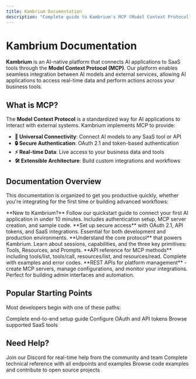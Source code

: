```yaml
---
title: Kambrium Documentation
description: "Complete guide to Kambrium's MCP (Model Context Protocol) platform for connecting AI applications to SaaS tools"
---
```


# Kambrium Documentation

**Kambrium** is an AI-native platform that connects AI applications to SaaS tools through the **Model Context Protocol (MCP)**. Our platform enables seamless integration between AI models and external services, allowing AI applications to access real-time data and perform actions across your business tools.

## What is MCP?

The **Model Context Protocol** is a standardized way for AI applications to interact with external systems. Kambrium implements MCP to provide:

- **🔌 Universal Connectivity**: Connect AI models to any SaaS tool or API
- **🔒 Secure Authentication**: OAuth 2.1 and token-based authentication
- **⚡ Real-time Data**: Live access to your business data and tools
- **🛠️ Extensible Architecture**: Build custom integrations and workflows

## Documentation Overview

This documentation is organized to get you productive quickly, whether you're integrating for the first time or building advanced workflows:

<CardGroup cols={2}>
  <Card title="🚀 Get Started" href="/quickstart">
    **New to Kambrium?** Follow our quickstart guide to connect your first AI
    application in under 10 minutes. Includes authentication setup, MCP server
    creation, and sample code.
  </Card>
  <Card title="🛡️ Authentication" href="/authentication/introduction">
    **Set up secure access** with OAuth 2.1, API tokens, and SaaS integrations.
    Essential for both development and production environments.
  </Card>
</CardGroup>

<CardGroup cols={2}>
  <Card title="🌐 MCP Protocol" href="/api-reference/mcp-protocol/overview">
    **Understand the core protocol** that powers Kambrium. Learn about sessions,
    capabilities, and the three key primitives: Tools, Resources, and Prompts.
  </Card>
  <Card title="💻 MCP Methods" href="/api-reference/mcp-methods/tools-list">
    **API reference for MCP methods** including tools/list, tools/call,
    resources/list, and resources/read. Complete with examples and error codes.
  </Card>
</CardGroup>

<CardGroup cols={1}>
  <Card title="🖥️ Management API" href="/api-reference/mcp-servers/available">
    **REST APIs for platform management** - create MCP servers, manage
    configurations, and monitor your integrations. Perfect for building admin
    interfaces and automation.
  </Card>
</CardGroup>

## Popular Starting Points

Most developers begin with one of these paths:

<CardGroup cols={3}>
  <Card title="First Integration" icon="rocket" href="/quickstart">
    Complete end-to-end setup guide
  </Card>
  <Card
    title="Authentication Setup"
    icon="shield-check"
    href="/authentication/introduction"
  >
    Configure OAuth and API tokens
  </Card>
  <Card
    title="Available Integrations"
    icon="plug"
    href="/api-reference/mcp-servers/available"
  >
    Browse supported SaaS tools
  </Card>
</CardGroup>

## Need Help?

<CardGroup cols={3}>
  <Card
    title="Community Support"
    icon="discord"
    href="https://discord.gg/kambrium"
  >
    Join our Discord for real-time help from the community and team
  </Card>
  <Card title="API Reference" icon="code" href="/api-reference/introduction">
    Complete technical reference with all endpoints and examples
  </Card>
  <Card title="GitHub" icon="github" href="https://github.com/kambrium">
    Browse code examples and contribute to open source projects
  </Card>
</CardGroup>
